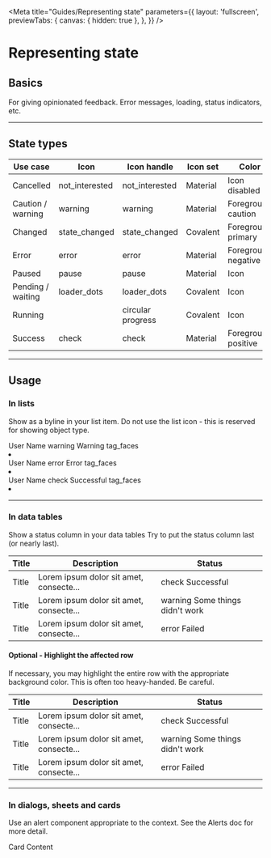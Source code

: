 <!-- guide-representing-state.stories.mdx -->


<Meta
  title="Guides/Representing state"
  parameters={{
    layout: 'fullscreen',
    previewTabs: {
      canvas: { hidden: true },
    },
  }}
/>

<style>{`
  .caution {
    color: var(--mdc-theme-caution);
  }
  .positive {
    color: var(--mdc-theme-positive);
  }
  .negative {
    color: var(--mdc-theme-negative);
  }
  .status_lockup {
    display: flex;
  }
  .status_lockup mwc-icon {
    margin-right: 8px;
  }

  .docs-story mwc-list {
    margin: 0 auto;
    max-width: 30rem;
  }
`}</style>

# Representing state

## Basics

For giving opinionated feedback. Error messages, loading, status indicators, etc.

---

## State types

| Use case          | Icon                                                                     | Icon handle       | Icon set | Color               |
| ----------------- | ------------------------------------------------------------------------ | ----------------- | -------- | ------------------- |
| Cancelled         | <td-icon>not_interested</td-icon>                                        | not_interested    | Material | Icon disabled       |
| Caution / warning | <td-icon class="caution">warning</td-icon>                               | warning           | Material | Foreground caution  |
| Changed           | <td-icon class="covalent-icon">state_changed</td-icon>                   | state_changed     | Covalent | Foreground primary  |
| Error             | <td-icon class="negative">error</td-icon>                                | error             | Material | Foreground negative |
| Paused            | <td-icon>pause</td-icon>                                                 | pause             | Material | Icon                |
| Pending / waiting | <td-icon class="covalent-icon">loader_dots</td-icon>                     | loader_dots       | Covalent | Icon                |
| Running           | <td-circular-progress indeterminate density="-6"></td-circular-progress> | circular progress | Covalent | Icon                |
| Success           | <td-icon class="positive">check</td-icon>                                | check             | Material | Foreground positive |

---

## Usage

### In lists

Show as a byline in your list item. Do not use the list icon - this is reserved for showing object type.

<Canvas>
  <td-list>
    <td-list-item twoline graphic="avatar">
      <span>User Name</span>
      <span slot="secondary" class="status-caution">
        <td-icon>warning</td-icon>
        Warning
      </span>
      <td-icon slot="graphic" class="inverted">
        tag_faces
      </td-icon>
    </td-list-item>
    <li divider role="separator"></li>
    <td-list-item twoline graphic="avatar">
      <span>User Name</span>
      <span slot="secondary" class="status-negative">
        <td-icon>error</td-icon>
        Error
      </span>
      <td-icon slot="graphic" class="inverted">
        tag_faces
      </td-icon>
    </td-list-item>
    <li divider role="separator"></li>
    <td-list-item twoline graphic="avatar">
      <span>User Name</span>
      <span slot="secondary" class="status-positive">
        <td-icon>check</td-icon>
        Successful
      </span>
      <td-icon slot="graphic" class="inverted">
        tag_faces
      </td-icon>
    </td-list-item>
    <li divider role="separator"></li>
  </td-list>
</Canvas>

---

### In data tables

Show a status column in your data tables
Try to put the status column last (or nearly last).

<table class="mdc-data-table__table" aria-label="Dessert calories">
  <thead>
    <tr class="mdc-data-table__header-row">
      <th class="mdc-data-table__header-cell" role="columnheader" scope="col">
        Title
      </th>
      <th class="mdc-data-table__header-cell" role="columnheader" scope="col">
        Description
      </th>
      <th class="mdc-data-table__header-cell" role="columnheader" scope="col">
        Status
      </th>
    </tr>
  </thead>
  <tbody class="mdc-data-table__content">
    <tr class="mdc-data-table__row" data-row-id="u0">
      <td class="mdc-data-table__cell" id="r0">
        Title
      </td>
      <td class="mdc-data-table__cell mdc-data-table__cell">
        Lorem ipsum dolor sit amet, consecte...
      </td>
      <td class="mdc-data-table__cell mdc-data-table__cell state_positive">
        <div class="status_lockup">
          <td-icon class="positive">check</td-icon> Successful
        </div>
      </td>
    </tr>
    <tr class="mdc-data-table__row" data-row-id="u1">
      <td class="mdc-data-table__cell" id="r1">
        Title
      </td>
      <td class="mdc-data-table__cell mdc-data-table__cell">
        Lorem ipsum dolor sit amet, consecte...
      </td>
      <td class="mdc-data-table__cell mdc-data-table__cell state_caution">
        <div class="status_lockup">
          <td-icon class="caution">warning</td-icon> Some things didn't work
        </div>
      </td>
    </tr>
    <tr class="mdc-data-table__row" data-row-id="u1">
      <td class="mdc-data-table__cell" id="r1">
        Title
      </td>
      <td class="mdc-data-table__cell mdc-data-table__cell">
        Lorem ipsum dolor sit amet, consecte...
      </td>
      <td class="mdc-data-table__cell mdc-data-table__cell state_negative">
        <div class="status_lockup">
          <td-icon class="negative">error</td-icon> Failed
        </div>
      </td>
    </tr>
  </tbody>
</table>

#### Optional - Highlight the affected row

If necessary, you may highlight the entire row with the appropriate background color.
This is often too heavy-handed. Be careful.

<table class="mdc-data-table__table" aria-label="Dessert calories">
  <thead>
    <tr class="mdc-data-table__header-row">
      <th class="mdc-data-table__header-cell" role="columnheader" scope="col">
        Title
      </th>
      <th class="mdc-data-table__header-cell" role="columnheader" scope="col">
        Description
      </th>
      <th class="mdc-data-table__header-cell" role="columnheader" scope="col">
        Status
      </th>
    </tr>
  </thead>
  <tbody class="mdc-data-table__content">
    <tr class="mdc-data-table__row highlight_positive" data-row-id="u0">
      <td class="mdc-data-table__cell" id="r0">
        Title
      </td>
      <td class="mdc-data-table__cell mdc-data-table__cell">
        Lorem ipsum dolor sit amet, consecte...
      </td>
      <td class="mdc-data-table__cell mdc-data-table__cell state_positive">
        <div class="status_lockup">
          <td-icon class="positive">check</td-icon> Successful
        </div>
      </td>
    </tr>
    <tr class="mdc-data-table__row highlight_caution" data-row-id="u1">
      <td class="mdc-data-table__cell" id="r1">
        Title
      </td>
      <td class="mdc-data-table__cell mdc-data-table__cell">
        Lorem ipsum dolor sit amet, consecte...
      </td>
      <td class="mdc-data-table__cell mdc-data-table__cell state_caution">
        <div class="status_lockup">
          <td-icon class="caution">warning</td-icon> Some things didn't work
        </div>
      </td>
    </tr>
    <tr class="mdc-data-table__row highlight_negative" data-row-id="u1">
      <td class="mdc-data-table__cell" id="r1">
        Title
      </td>
      <td class="mdc-data-table__cell mdc-data-table__cell">
        Lorem ipsum dolor sit amet, consecte...
      </td>
      <td class="mdc-data-table__cell mdc-data-table__cell state_negative">
        <div class="status_lockup">
          <td-icon class="negative">error</td-icon> Failed
        </div>
      </td>
    </tr>
  </tbody>
</table>

---

### In dialogs, sheets and cards

Use an alert component appropriate to the context. See the Alerts doc for more detail.

<Canvas>
  <div class="mdc-card">
    <div class="mdc-card__primary-action">
      Card Content
      <div class="mdc-card__ripple"></div>
    </div>
  </div>
</Canvas>
